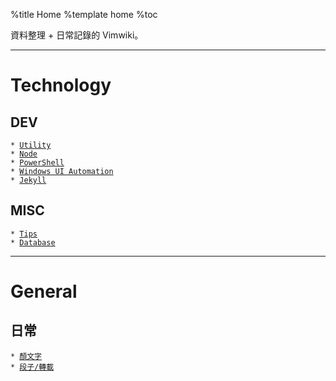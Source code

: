 %title Home
%template home
%toc

資料整理 + 日常記錄的 Vimwiki。

-----

= Technology =
== DEV ==
 * [[dev/util|Utility]] 
 * [[dev/node|Node]] 
 * [[dev/ps1|PowerShell]] 
 * [[dev/win-uia|Windows UI Automation]] 
 * [[dev/jekyll|Jekyll]] 

== MISC ==
 * [[dev/tips|Tips]] 
 * [[dev/db|Database]] 

-----

= General =
== 日常 ==
 * [[general/emoticon|顏文字]] 
 * [[general/txt|段子/轉載]]

